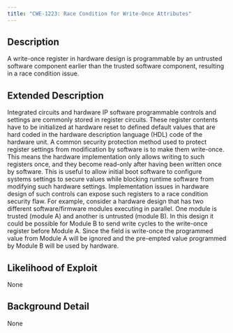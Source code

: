 ```yaml
---
title: "CWE-1223: Race Condition for Write-Once Attributes"
---
```


## Description
A write-once register in hardware design is programmable by an untrusted software component earlier than the trusted software component, resulting in a race condition issue.

## Extended Description

Integrated circuits and hardware IP software programmable controls and settings are commonly stored in register circuits. These register contents have to be initialized at hardware reset to defined default values that are hard coded in the hardware description language (HDL) code of the hardware unit. A common security protection method used to protect register settings from modification by software is to make them write-once. This means the hardware implementation only allows writing to such registers once, and they become read-only after having been written once by software. This is useful to allow initial boot software to configure systems settings to secure values while blocking runtime software from modifying such hardware settings.
Implementation issues in hardware design of such controls can expose such registers to a race condition security flaw. For example, consider a hardware design that has two different software/firmware modules executing in parallel. One module is trusted (module A) and another is untrusted (module B). In this design it could be possible for Module B to send write cycles to the write-once register before Module A. Since the field is write-once the programmed value from Module A will be ignored and the pre-empted value programmed by Module B will be used by hardware.


## Likelihood of Exploit
None

## Background Detail
None
        
